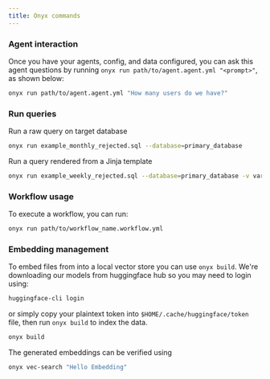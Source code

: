```yaml
---
title: Onyx commands
---
```


### Agent interaction

Once you have your agents, config, and data configured, you can ask this agent questions by running `onyx run path/to/agent.agent.yml "<prompt>"`, as shown below:

```bash
onyx run path/to/agent.agent.yml "How many users do we have?"
```

### Run queries

Run a raw query on target database

```bash
onyx run example_monthly_rejected.sql --database=primary_database
```

Run a query rendered from a Jinja template

```bash
onyx run example_weekly_rejected.sql --database=primary_database -v variable_a=1 variable_b=a variable_c=\*
```

### Workflow usage

To execute a workflow, you can run:

```bash
onyx run path/to/workflow_name.workflow.yml
```

### Embedding management

To embed files from into a local vector store you can use `onyx build`. We're downloading our models from huggingface hub so you may need to login using:

```bash
huggingface-cli login
```

or simply copy your plaintext token into `$HOME/.cache/huggingface/token` file, then run `onyx build` to index the data.

```bash
onyx build
```

The generated embeddings can be verified using

```bash
onyx vec-search "Hello Embedding"
```
